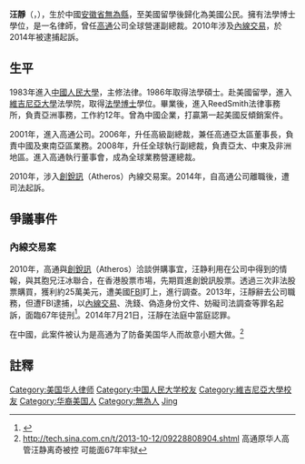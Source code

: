 {{hatnote|关于中国皮划艇运动员，参见{{tsl|en|Wang Jing (canoeist)|汪靜 (皮划艇运动员)}}。}}
'''汪靜'''（{{lang-en|Jing Wang}}，{{bd|1963年||||catIdx=Wang, Jing}}），生於中國[[安徽省|安徽省]][[無為縣|無為縣]]，至美國留學後歸化為美國公民。擁有法學博士學位，是一名律師，曾任[[高通|高通]]公司全球營運副總裁。2010年涉及[[內線交易|內線交易]]，於2014年被逮捕起訴。
==生平==
1983年進入[[中國人民大學|中國人民大學]]，主修法律。1986年取得法學碩士。赴美國留學，進入[[維吉尼亞大學|維吉尼亞大學]]法學院，取得[[法學博士|法學博士]]學位。畢業後，進入ReedSmith法律事務所，負責亞洲事務，工作約12年。曾為中國企業，打贏第一起美國反傾銷案件。

2001年，進入高通公司。2006年，升任高級副總裁，兼任高通亞太區董事長，負責中國及東南亞區業務。2008年，升任全球執行副總裁，負責亞太、中東及非洲地區。進入高通執行董事會，成為全球業務營運總裁。

2010年，涉入[[創銳訊|創銳訊]]（Atheros）內線交易案。2014年，自高通公司離職後，遭司法起訴。
==爭議事件==
===內線交易案===
2010年，高通與[[創銳訊|創銳訊]]（Atheros）洽談併購事宜，汪静利用在公司中得到的情報，與其胞兄汪冰聯合，在香港股票市場，先期買進創銳訊股票。透過三次非法股票購買，獲利約25萬美元，遭美國[[联邦调查局|FBI]]盯上，進行調查。2013年，汪靜辭去公司職務，但遭FBI逮捕，以[[內線交易|內線交易]]、洗錢、偽造身份文件、妨礙司法調查等罪名起訴，面臨67年徒刑<ref>{{cite news | title = Ex-Qualcomm executive indicted on insider trading charges | url = http://www.upi.com/Business_News/2013/09/23/Ex-Qualcomm-executive-indicted-on-insider-trading-charges/UPI-71271379980156/ | author =  | work = UPI | language = en | date = 2013年9月23日 | accessdate = 2014-10-14 | archive-date = 2016-03-04 | archive-url = https://web.archive.org/web/20160304101140/http://www.upi.com/Business_News/2013/09/23/Ex-Qualcomm-executive-indicted-on-insider-trading-charges/UPI-71271379980156/ | dead-url = no }}</ref>。2014年7月21日，汪靜在法庭中當庭認罪。

在中國，此案件被认为是高通为了防备美国华人而故意小题大做。<ref>http://tech.sina.com.cn/t/2013-10-12/09228808904.shtml {{Wayback|url=http://tech.sina.com.cn/t/2013-10-12/09228808904.shtml |date=20201001204109 }} 高通原华人高管汪静离奇被控 可能面67年牢狱</ref>

==註釋==
{{reflist}}

{{DEFAULTSORT:Wang, Jing}}
[[Category:美国华人律师|Category:美国华人律师]]
[[Category:中国人民大学校友|Category:中国人民大学校友]]
[[Category:維吉尼亞大學校友|Category:維吉尼亞大學校友]]
[[Category:华裔美国人|Category:华裔美国人]]
[[Category:無為人|Category:無為人]]
[[Category:王姓|Jing]]